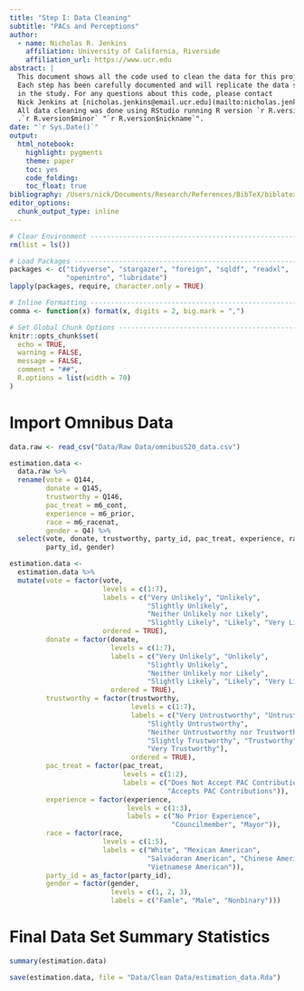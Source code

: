 ```yaml
---
title: "Step I: Data Cleaning"
subtitle: "PACs and Perceptions"
author:
  - name: Nicholas R. Jenkins 
    affiliation: University of California, Riverside
    affiliation_url: https://www.ucr.edu
abstract: |
  This document shows all the code used to clean the data for this project. 
  Each step has been carefully documented and will replicate the data set used
  in the study. For any questions about this code, please contact 
  Nick Jenkins at [nicholas.jenkins@email.ucr.edu](mailto:nicholas.jenkins@email.ucr.edu). 
  All data cleaning was done using RStudio running R version `r R.version$major`
  .`r R.version$minor` "`r R.version$nickname`".
date: "`r Sys.Date()`"
output: 
  html_notebook: 
    highlight: pygments
    theme: paper
    toc: yes
    code_folding: 
    toc_float: true
bibliography: /Users/nick/Documents/Research/References/BibTeX/biblatex.bib
editor_options: 
  chunk_output_type: inline
---
```


```r
# Clear Environment -----------------------------------------------------------
rm(list = ls())

# Load Packages ---------------------------------------------------------------
packages <- c("tidyverse", "stargazer", "foreign", "sqldf", "readxl", 
              "openintro", "lubridate")
lapply(packages, require, character.only = TRUE)

# Inline Formatting -----------------------------------------------------------
comma <- function(x) format(x, digits = 2, big.mark = ",")

# Set Global Chunk Options ----------------------------------------------------
knitr::opts_chunk$set(
  echo = TRUE,
  warning = FALSE,
  message = FALSE,
  comment = "##",
  R.options = list(width = 70)
)
```


# Import Omnibus Data

```r
data.raw <- read_csv("Data/Raw Data/omnibusS20_data.csv")

estimation.data <- 
  data.raw %>%
  rename(vote = Q144,
         donate = Q145,
         trustworthy = Q146,
         pac_treat = m6_cont,
         experience = m6_prior,
         race = m6_racenat,
         gender = Q4) %>%
  select(vote, donate, trustworthy, party_id, pac_treat, experience, race,
         party_id, gender)

estimation.data <- 
  estimation.data %>%
  mutate(vote = factor(vote, 
                       levels = c(1:7), 
                       labels = c("Very Unlikely", "Unlikely", 
                                  "Slightly Unlikely", 
                                  "Neither Unlikely nor Likely",
                                  "Slightly Likely", "Likely", "Very Likely"),
                       ordered = TRUE),
         donate = factor(donate,
                         levels = c(1:7),
                         labels = c("Very Unlikely", "Unlikely", 
                                  "Slightly Unlikely", 
                                  "Neither Unlikely nor Likely",
                                  "Slightly Likely", "Likely", "Very Likely"),
                         ordered = TRUE),
         trustworthy = factor(trustworthy, 
                              levels = c(1:7),
                              labels = c("Very Untrustworthy", "Untrustworthy", 
                                  "Slightly Untrustworthy", 
                                  "Neither Untrustworthy nor Trustworthy",
                                  "Slightly Trustworthy", "Trustworthy", 
                                  "Very Trustworthy"),
                              ordered = TRUE),
         pac_treat = factor(pac_treat,
                            levels = c(1:2),
                            labels = c("Does Not Accept PAC Contributions",
                                       "Accepts PAC Contributions")),
         experience = factor(experience,
                             levels = c(1:3),
                             labels = c("No Prior Experience", 
                                        "Councilmember", "Mayor")),
         race = factor(race, 
                       levels = c(1:5),
                       labels = c("White", "Mexican American", 
                                  "Salvadoran American", "Chinese American",
                                  "Vietnamese American")),
         party_id = as_factor(party_id),
         gender = factor(gender, 
                         levels = c(1, 2, 3), 
                         labels = c("Famle", "Male", "Nonbinary")))
```


# Final Data Set Summary Statistics 

```r
summary(estimation.data)

save(estimation.data, file = "Data/Clean Data/estimation_data.Rda")
```